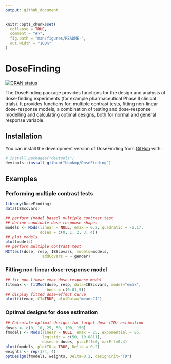 ```yaml
---
output: github_document
---
```


<!-- README.md is generated from README.Rmd. Please edit that file -->

```r
knitr::opts_chunk$set(
  collapse = TRUE,
  comment = "#>",
  fig.path = "man/figures/README-",
  out.width = "100%"
)
```

# DoseFinding

<!-- badges: start -->
[![CRAN status](https://www.r-pkg.org/badges/version/DoseFinding)](https://CRAN.R-project.org/package=DoseFinding)
<!-- badges: end -->

The DoseFinding package provides functions for the design and analysis of dose-finding experiments (for example pharmaceutical Phase II clinical trials). It provides functions for: multiple contrast tests, fitting non-linear dose-response models, a combination of testing and dose-response modelling and calculating optimal designs,
both for normal and general response variable.

## Installation

You can install the development version of DoseFinding from [GitHub](https://github.com/) with:

``` r
# install.packages("devtools")
devtools::install_github("bbnkmp/DoseFinding")
```

## Examples

### Performing multiple contrast tests

```r
library(DoseFinding)
data(IBScovars)

## perform (model based) multiple contrast test
## define candidate dose-response shapes
models <- Mods(linear = NULL, emax = 0.2, quadratic = -0.17,
               doses = c(0, 1, 2, 3, 4))
## plot models
plot(models)
## perform multiple contrast test
MCTtest(dose, resp, IBScovars, models=models,
                addCovars = ~ gender)
```

### Fitting non-linear dose-response model
```r
## fit non-linear emax dose-response model
fitemax <- fitMod(dose, resp, data=IBScovars, model="emax",
                  bnds = c(0.01,5))
## display fitted dose-effect curve
plot(fitemax, CI=TRUE, plotData="meansCI")

```

### Optimal designs for dose estimation
```r
## Calculate optimal designs for target dose (TD) estimation
doses <- c(0, 10, 25, 50, 100, 150)
fmodels <- Mods(linear = NULL, emax = 25, exponential = 85,
                logistic = c(50, 10.8811),
                doses = doses, placEff=0, maxEff=0.4)
plot(fmodels, plotTD = TRUE, Delta = 0.2)
weights <- rep(1/4, 4)
optDesign(fmodels, weights, Delta=0.2, designCrit="TD")
```
